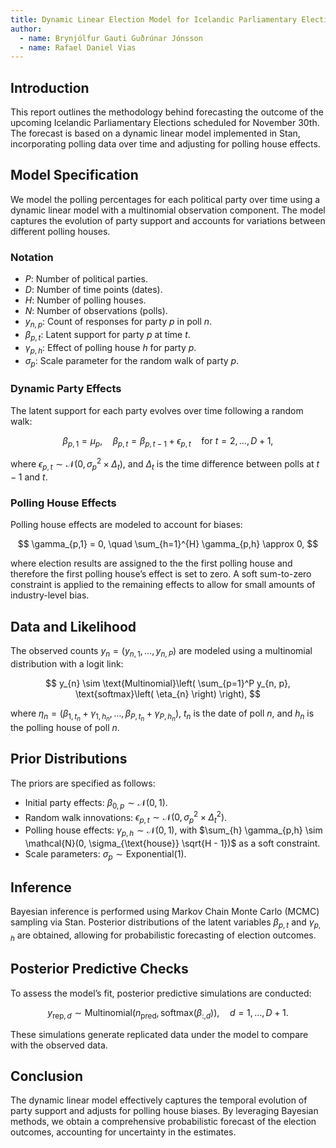 ```yaml
---
title: Dynamic Linear Election Model for Icelandic Parliamentary Elections Forecast
author:
  - name: Brynjólfur Gauti Guðrúnar Jónsson
  - name: Rafael Daniel Vias
---
```




## Introduction

This report outlines the methodology behind forecasting the outcome of the upcoming Icelandic Parliamentary Elections scheduled for November 30th. The forecast is based on a dynamic linear model implemented in Stan, incorporating polling data over time and adjusting for polling house effects.

## Model Specification

We model the polling percentages for each political party over time using a dynamic linear model with a multinomial observation component. The model captures the evolution of party support and accounts for variations between different polling houses.

### Notation

- $P$: Number of political parties.
- $D$: Number of time points (dates).
- $H$: Number of polling houses.
- $N$: Number of observations (polls).
- $y_{n,p}$: Count of responses for party $p$ in poll $n$.
- $\beta_{p,t}$: Latent support for party $p$ at time $t$.
- $\gamma_{p,h}$: Effect of polling house $h$ for party $p$.
- $\sigma_p$: Scale parameter for the random walk of party $p$.

### Dynamic Party Effects

The latent support for each party evolves over time following a random walk:

$$
\beta_{p,1} = \mu_{p}, \quad \beta_{p,t} = \beta_{p,t-1} + \epsilon_{p,t} \quad \text{for } t = 2, \dots, D+1,
$$

where $\epsilon_{p,t} \sim \mathcal{N}(0, \sigma_p^2 \times \Delta_t)$, and $\Delta_t$ is the time difference between polls at $t-1$ and $t$.

### Polling House Effects

Polling house effects are modeled to account for biases:

$$
\gamma_{p,1} = 0, \quad \sum_{h=1}^{H} \gamma_{p,h} \approx 0,
$$

where election results are assigned to the the first polling house and therefore the first polling house's effect is set to zero. A soft sum-to-zero constraint is applied to the remaining effects to allow for small amounts of industry-level bias.

## Data and Likelihood

The observed counts $y_{n} = (y_{n,1}, \dots, y_{n,P})$ are modeled using a multinomial distribution with a logit link:

$$
y_{n} \sim \text{Multinomial}\left(  \sum_{p=1}^P y_{n, p}, \text{softmax}\left( \eta_{n} \right) \right),
$$

where $\eta_{n} = (\beta_{1, t_n} + \gamma_{1, h_n}, \dots, \beta_{P, t_n} + \gamma_{P, h_n})$, $t_n$ is the date of poll $n$, and $h_n$ is the polling house of poll $n$.

## Prior Distributions

The priors are specified as follows:

- Initial party effects: $\beta_{0,p} \sim \mathcal{N}(0, 1)$.
- Random walk innovations: $\epsilon_{p,t} \sim \mathcal{N}(0, \sigma_p^2 \times \Delta_t^2)$.
- Polling house effects: $\gamma_{p,h} \sim \mathcal{N}(0, 1)$, with $\sum_{h} \gamma_{p,h} \sim \mathcal{N}(0, \sigma_{\text{house}} \sqrt{H - 1})$ as a soft constraint.
- Scale parameters: $\sigma_p \sim \text{Exponential}(1)$.

## Inference

Bayesian inference is performed using Markov Chain Monte Carlo (MCMC) sampling via Stan. Posterior distributions of the latent variables $\beta_{p,t}$ and $\gamma_{p,h}$ are obtained, allowing for probabilistic forecasting of election outcomes.

## Posterior Predictive Checks

To assess the model's fit, posterior predictive simulations are conducted:

$$
y_{\text{rep}, d} \sim \text{Multinomial}\left( n_{\text{pred}}, \text{softmax}\left( \beta_{:, d} \right) \right), \quad d = 1, \dots, D+1.
$$

These simulations generate replicated data under the model to compare with the observed data.

## Conclusion

The dynamic linear model effectively captures the temporal evolution of party support and adjusts for polling house biases. By leveraging Bayesian methods, we obtain a comprehensive probabilistic forecast of the election outcomes, accounting for uncertainty in the estimates.
